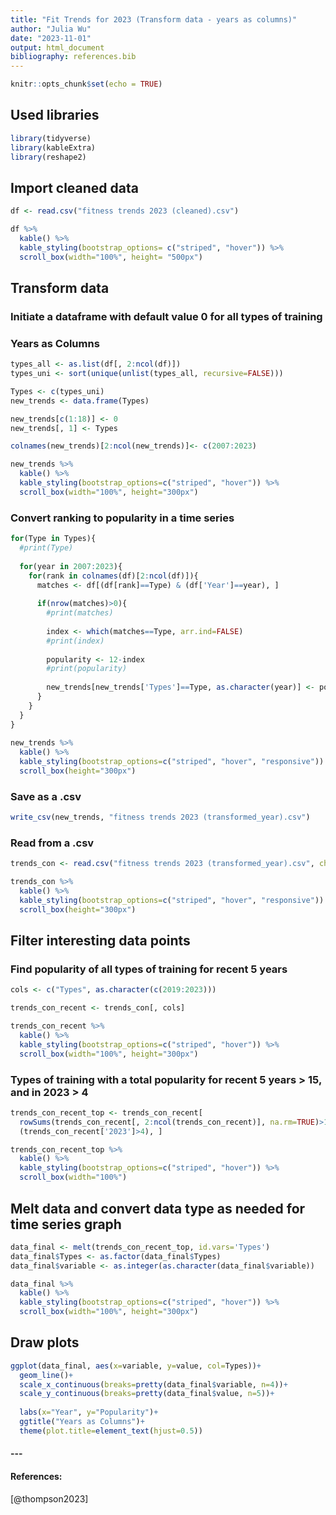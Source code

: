 ```yaml
---
title: "Fit Trends for 2023 (Transform data - years as columns)"
author: "Julia Wu"
date: "2023-11-01"
output: html_document
bibliography: references.bib
---
```


```r

knitr::opts_chunk$set(echo = TRUE)

```

## Used libraries

```r

library(tidyverse)
library(kableExtra)
library(reshape2)

```

## Import cleaned data

```r

df <- read.csv("fitness trends 2023 (cleaned).csv")

df %>% 
  kable() %>%
  kable_styling(bootstrap_options= c("striped", "hover")) %>%
  scroll_box(width="100%", height= "500px")

```

## Transform data

### Initiate a dataframe with default value 0 for all types of training

### Years as Columns

```r

types_all <- as.list(df[, 2:ncol(df)])
types_uni <- sort(unique(unlist(types_all, recursive=FALSE)))

Types <- c(types_uni)
new_trends <- data.frame(Types)

new_trends[c(1:18)] <- 0
new_trends[, 1] <- Types

colnames(new_trends)[2:ncol(new_trends)]<- c(2007:2023)

new_trends %>%
  kable() %>%
  kable_styling(bootstrap_options=c("striped", "hover")) %>%
  scroll_box(width="100%", height="300px")

```

### Convert ranking to popularity in a time series

```r

for(Type in Types){
  #print(Type)
  
  for(year in 2007:2023){
    for(rank in colnames(df)[2:ncol(df)]){
      matches <- df[(df[rank]==Type) & (df['Year']==year), ]
      
      if(nrow(matches)>0){
        #print(matches)
        
        index <- which(matches==Type, arr.ind=FALSE)
        #print(index)
        
        popularity <- 12-index
        #print(popularity)
        
        new_trends[new_trends['Types']==Type, as.character(year)] <- popularity
      }
    }
  }
}
  
new_trends %>%
  kable() %>% 
  kable_styling(bootstrap_options=c("striped", "hover", "responsive")) %>% 
  scroll_box(height="300px")

```

### Save as a .csv

```r

write_csv(new_trends, "fitness trends 2023 (transformed_year).csv")

```

### Read from a .csv

```r

trends_con <- read.csv("fitness trends 2023 (transformed_year).csv", check.names=FALSE)

trends_con %>% 
  kable() %>% 
  kable_styling(bootstrap_options=c("striped", "hover", "responsive")) %>% 
  scroll_box(height="300px")

```

## Filter interesting data points

### Find popularity of all types of training for recent 5 years

```r

cols <- c("Types", as.character(c(2019:2023)))

trends_con_recent <- trends_con[, cols]

trends_con_recent %>% 
  kable() %>% 
  kable_styling(bootstrap_options=c("striped", "hover")) %>% 
  scroll_box(width="100%", height="300px")

```

### Types of training with a total popularity for recent 5 years \> 15, and in 2023 \> 4

```r

trends_con_recent_top <- trends_con_recent[
  rowSums(trends_con_recent[, 2:ncol(trends_con_recent)], na.rm=TRUE)>15 & 
  (trends_con_recent['2023']>4), ]

trends_con_recent_top %>% 
  kable() %>% 
  kable_styling(bootstrap_options=c("striped", "hover")) %>% 
  scroll_box(width="100%")

```

## Melt data and convert data type as needed for time series graph

```r

data_final <- melt(trends_con_recent_top, id.vars='Types')
data_final$Types <- as.factor(data_final$Types)
data_final$variable <- as.integer(as.character(data_final$variable))

data_final %>% 
  kable() %>% 
  kable_styling(bootstrap_options=c("striped", "hover")) %>% 
  scroll_box(width="100%", height="300px")

```

## Draw plots

```r

ggplot(data_final, aes(x=variable, y=value, col=Types))+
  geom_line()+
  scale_x_continuous(breaks=pretty(data_final$variable, n=4))+
  scale_y_continuous(breaks=pretty(data_final$value, n=5))+
  
  labs(x="Year", y="Popularity")+
  ggtitle("Years as Columns")+
  theme(plot.title=element_text(hjust=0.5))

```

#### \-\--

#### References:

[@thompson2023]
